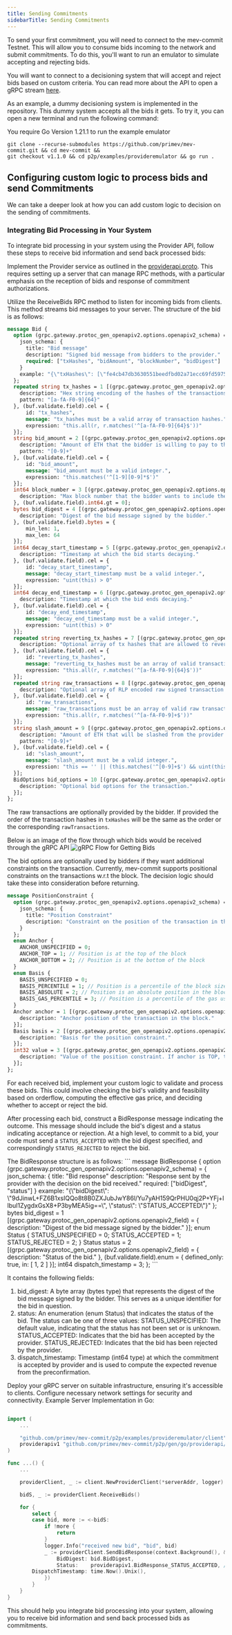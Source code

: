 ```yaml
---
title: Sending Commitments
sidebarTitle: Sending Commitments
---
```


To send your first commitment, you will need to connect to the mev-commit Testnet. This will allow you to consume bids incoming to the network and submit commitments. To do this, you'll want to run an emulator to simulate accepting and rejecting bids. 


<Tip>You will want to connect to a decisioning system that will accept and reject bids based on custom criteria. You can read more about the API to open a gRPC stream [here](/v1.2.x/api-reference/provider/sendprocessedbids).</Tip>


As an example, a dummy decisioning system is implemented in the repository. This dummy system accepts all the bids it gets. To try it, you can open a new terminal and run the following command:

<Warning>You require Go Version 1.21.1 to run the example emulator</Warning>
``` 
git clone --recurse-submodules https://github.com/primev/mev-commit.git && cd mev-commit &&
git checkout v1.1.0 && cd p2p/examples/provideremulator && go run . 
```

## Configuring custom logic to process bids and send Commitments

We can take a deeper look at how you can add custom logic to decision on the sending of commitments.

### Integrating Bid Processing in Your System

To integrate bid processing in your system using the Provider API, follow these steps to receive bid information and send back processed bids:

<Steps>
<Step title="Implement the gRPC Service">

Implement the Provider service as outlined in the [providerapi.proto](https://github.com/primev/mev-commit/blob/main/p2p/rpc/providerapi/v1/providerapi.proto#L20). This requires setting up a server that can manage RPC methods, with a particular emphasis on the reception of bids and response of commitment authorizations.
</Step>

<Step title="Receive Bids">

Utilize the ReceiveBids RPC method to listen for incoming bids from clients. This method streams bid messages to your server.
The structure of the bid is as follows:

```proto
message Bid {
  option (grpc.gateway.protoc_gen_openapiv2.options.openapiv2_schema) = {
    json_schema: {
      title: "Bid message"
      description: "Signed bid message from bidders to the provider."
      required: ["txHashes", "bidAmount", "blockNumber", "bidDigest"]
    }
    example: "{\"txHashes\": [\"fe4cb47db3630551beedfbd02a71ecc69fd59758e2ba699606e2d5c74284ffa7\", \"71c1348f2d7ff7e814f9c3617983703435ea7446de420aeac488bf1de35737e8\"], \"amount\": \"1000000000000000000\", \"blockNumber\": 123456, \"bidDigest\": \"9dJinwL+FZ6B1xsIQQo8t8B0ZXJubJwY86l/Yu7yAH159QrPHU0qj2P+YFj+llbuI1ZygdxGsX8+P3byMEA5ig==\", \"decayStartTimestamp\":1725365301000, \"decayEndTimestamp\":1725365302000, \"revertingTxHashes\":[\"fe4cb47db3630551beedfbd02a71ecc69fd59758e2ba699606e2d5c74284ffa7\"]}"
  };
  repeated string tx_hashes = 1 [(grpc.gateway.protoc_gen_openapiv2.options.openapiv2_field) = {
    description: "Hex string encoding of the hashes of the transactions that the bidder wants to include in the block."
    pattern: "[a-fA-F0-9]{64}"
  }, (buf.validate.field).cel = {
      id: "tx_hashes",
      message: "tx_hashes must be a valid array of transaction hashes.",
      expression: "this.all(r, r.matches('^[a-fA-F0-9]{64}$'))"
  }];
  string bid_amount = 2 [(grpc.gateway.protoc_gen_openapiv2.options.openapiv2_field) = {
    description: "Amount of ETH that the bidder is willing to pay to the provider for including the transaction in the block."
    pattern: "[0-9]+"
  }, (buf.validate.field).cel = {
      id: "bid_amount",
      message: "bid_amount must be a valid integer.",
      expression: "this.matches('^[1-9][0-9]*$')"
  }];
  int64 block_number = 3 [(grpc.gateway.protoc_gen_openapiv2.options.openapiv2_field) = {
    description: "Max block number that the bidder wants to include the transaction in."
  }, (buf.validate.field).int64.gt = 0];
  bytes bid_digest = 4 [(grpc.gateway.protoc_gen_openapiv2.options.openapiv2_field) = {
    description: "Digest of the bid message signed by the bidder."
  }, (buf.validate.field).bytes = {
      min_len: 1,
      max_len: 64
  }];
  int64 decay_start_timestamp = 5 [(grpc.gateway.protoc_gen_openapiv2.options.openapiv2_field) = {
    description: "Timestamp at which the bid starts decaying."
  }, (buf.validate.field).cel = {
      id: "decay_start_timestamp",
      message: "decay_start_timestamp must be a valid integer.",
      expression: "uint(this) > 0"
  }];
  int64 decay_end_timestamp = 6 [(grpc.gateway.protoc_gen_openapiv2.options.openapiv2_field) = {
    description: "Timestamp at which the bid ends decaying."
  }, (buf.validate.field).cel = {
      id: "decay_end_timestamp",
      message: "decay_end_timestamp must be a valid integer.",
      expression: "uint(this) > 0"
  }];
  repeated string reverting_tx_hashes = 7 [(grpc.gateway.protoc_gen_openapiv2.options.openapiv2_field) = {
    description: "Optional array of tx hashes that are allowed to revert or be discarded."
  }, (buf.validate.field).cel = {
      id: "reverting_tx_hashes",
      message: "reverting_tx_hashes must be an array of valid transaction hashes.",
      expression: "this.all(r, r.matches('^[a-fA-F0-9]{64}$'))"
  }];
  repeated string raw_transactions = 8 [(grpc.gateway.protoc_gen_openapiv2.options.openapiv2_field) = {
    description: "Optional array of RLP encoded raw signed transaction payloads that the bidder wants to include in the block."
  }, (buf.validate.field).cel = {
      id: "raw_transactions",
      message: "raw_transactions must be an array of valid raw transactions.",
      expression: "this.all(r, r.matches('^[a-fA-F0-9]+$'))"
  }];
  string slash_amount = 9 [(grpc.gateway.protoc_gen_openapiv2.options.openapiv2_field) = {
    description: "Amount of ETH that will be slashed from the provider if they fail to include the transaction. If zero, the decayed bid amount is used for slashing."
    pattern: "[0-9]+"
  }, (buf.validate.field).cel = {
      id: "slash_amount",
      message: "slash_amount must be a valid integer.",
      expression: "this == '' || (this.matches('^[0-9]+$') && uint(this) >= 0)"
  }];
  BidOptions bid_options = 10 [(grpc.gateway.protoc_gen_openapiv2.options.openapiv2_field) = {
    description: "Optional bid options for the transaction."
  }];
};
```
The raw transactions are optionally provided by the bidder. If provided the order of the transaction hashes in `txHashes` will be the same as the order or the corresponding `rawTransactions`.

Below is an image of the flow through which bids would be received through the gRPC API
![gRPC Flow for Getting Bids](/v1.2.x/images/grpc-flow-getbids.png)

The bid options are optionally used by bidders if they want additional constraints on the transaction. Currently, mev-commit supports positional constraints on the transactions w.r.t the block. The decision logic should take these into consideration before returning.

```proto
message PositionConstraint {
  option (grpc.gateway.protoc_gen_openapiv2.options.openapiv2_schema) = {
    json_schema: {
      title: "Position Constraint"
      description: "Constraint on the position of the transaction in the block."
    }
  };
  enum Anchor {
    ANCHOR_UNSPECIFIED = 0;
    ANCHOR_TOP = 1; // Position is at the top of the block
    ANCHOR_BOTTOM = 2; // Position is at the bottom of the block
  }
  enum Basis {
    BASIS_UNSPECIFIED = 0;
    BASIS_PERCENTILE = 1; // Position is a percentile of the block size
    BASIS_ABSOLUTE = 2; // Position is an absolute position in the block
    BASIS_GAS_PERCENTILE = 3; // Position is a percentile of the gas used in the block
  }
  Anchor anchor = 1 [(grpc.gateway.protoc_gen_openapiv2.options.openapiv2_field) = {
    description: "Anchor position of the transaction in the block."
  }];
  Basis basis = 2 [(grpc.gateway.protoc_gen_openapiv2.options.openapiv2_field) = {
    description: "Basis for the position constraint."
  }];
  int32 value = 3 [(grpc.gateway.protoc_gen_openapiv2.options.openapiv2_field) = {
    description: "Value of the position constraint. If anchor is TOP, this is the position from the top of the block. If anchor is BOTTOM, this is the position from the bottom of the block."
  }];
};
```

</Step>
<Step title="Process Bids">

For each received bid, implement your custom logic to validate and process these bids. This could involve checking the bid's validity and feasibility based on orderflow, computing the effective gas price, and deciding whether to accept or reject the bid.
</Step>
<Step title="Send Processed Bid Responses (Accept/Reject)">

After processing each bid, construct a BidResponse message indicating the outcome. This message should include the bid's digest and a status indicating acceptance or rejection.
At a high level, to commit to a bid, your code must send a `STATUS_ACCEPTED` with the bid digest specified, and correspondingly `STATUS_REJECTED` to reject the bid.

<Accordion title="Details on BidResponse">
The BidResponse structure is as follows:
```
message BidResponse {
  option (grpc.gateway.protoc_gen_openapiv2.options.openapiv2_schema) = {
    json_schema: {
      title: "Bid response"
      description: "Response sent by the provider with the decision on the bid received."
      required: ["bidDigest", "status"]
    }
    example: "{\"bidDigest\": \"9dJinwL+FZ6B1xsIQQo8t8B0ZXJubJwY86l/Yu7yAH159QrPHU0qj2P+YFj+llbuI1ZygdxGsX8+P3byMEA5ig==\", \"status\": \"STATUS_ACCEPTED\"}"
  };
  bytes bid_digest = 1 [(grpc.gateway.protoc_gen_openapiv2.options.openapiv2_field) = {
    description: "Digest of the bid message signed by the bidder."
  }];
  enum Status {
    STATUS_UNSPECIFIED = 0;
    STATUS_ACCEPTED = 1;
    STATUS_REJECTED = 2;
  }
  Status status = 2 [(grpc.gateway.protoc_gen_openapiv2.options.openapiv2_field) = {
    description: "Status of the bid."
  }, (buf.validate.field).enum = {
      defined_only: true,
      in: [
        1,
        2
      ]
  }];
  int64 dispatch_timestamp = 3;
};
```

It contains the following fields:

1. bid_digest: A byte array (bytes type) that represents the digest of the bid message signed by the bidder. This serves as a unique identifier for the bid in question.
2. status: An enumeration (enum Status) that indicates the status of the bid. The status can be one of three values:
   STATUS_UNSPECIFIED: The default value, indicating that the status has not been set or is unknown.
   STATUS_ACCEPTED: Indicates that the bid has been accepted by the provider.
   STATUS_REJECTED: Indicates that the bid has been rejected by the provider.
3. dispatch_timestamp: Timestamp (int64 type) at which the commitment is accepted by provider and is used to compute the expected revenue from the preconfirmation.
  </Accordion>
</Step>
<Step title="Server Setup">

Deploy your gRPC server on suitable infrastructure, ensuring it's accessible to clients. Configure necessary network settings for security and connectivity.
Example Server Implementation in Go:

```go

import (
	...

	"github.com/primev/mev-commit/p2p/examples/provideremulator/client"
	providerapiv1 "github.com/primev/mev-commit/p2p/gen/go/providerapi/v1"
)

func ...() {
	...

	providerClient, _ := client.NewProviderClient(*serverAddr, logger)

	bidS, _ := providerClient.ReceiveBids()

	for {
		select {
		case bid, more := <-bidS:
			if !more {
				return
			}
			logger.Info("received new bid", "bid", bid)
			_ := providerClient.SendBidResponse(context.Background(), &providerapiv1.BidResponse{
				BidDigest: bid.BidDigest,
				Status:    providerapiv1.BidResponse_STATUS_ACCEPTED, // decide here if you want to accept or reject
        DispatchTimestamp: time.Now().Unix(),
			})
		}
	}
}
```
</Step>
</Steps>
This should help you integrate bid processing into your system, allowing you to receive bid information and send back processed bids as commitments.
